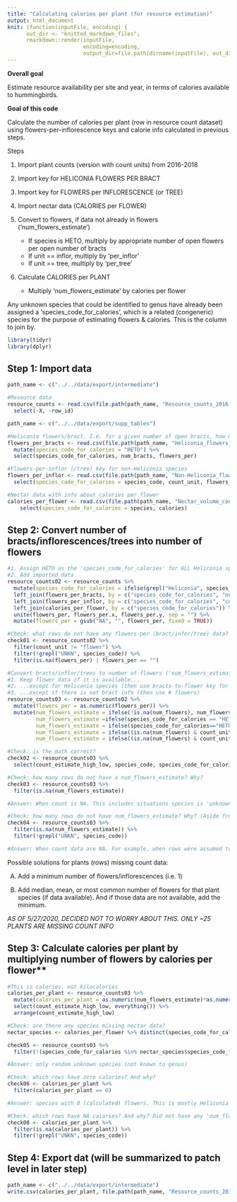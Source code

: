 ```yaml
---
title: "Calculating calories per plant (for resource estimation)"
output: html_document
knit: (function(inputFile, encoding) {
      out_dir <- "knitted_markdown_files";
      rmarkdown::render(inputFile,
                        encoding=encoding,
                        output_dir=file.path(dirname(inputFile), out_dir))})
---
```


**Overall goal**

Estimate resource availability per site and year, in terms of calories available to hummingbirds.

**Goal of this code**

Calculate the number of calories per plant (row in resource count dataset) using flowers-per-inflorescence keys and calorie info calculated in previous steps. 

Steps

1. Import plant counts (version with count units) from 2016-2018
2. Import key for HELICONIA FLOWERS PER BRACT
3. Import key for FLOWERS per INFLORESCENCE (or TREE)
4. Import nectar data (CALORIES per FLOWER)
5. Convert to flowers, if data not already in flowers ('num_flowers_estimate')
        
    - If species is HETO, multiply by appropriate number of open flowers per open number of bracts
    - If unit == inflor, multiply by 'per_inflor'
    - If unit == tree, multiply by 'per_tree'
    
6. Calculate CALORIES per PLANT

    - Multiply 'num_flowers_estimate' by calories per flower
    
Any unknown species that could be identified to genus have already been assigned a 'species_code_for_calories', which is a related (congeneric) species for the purpose of estimating flowers & calories. This is the column to join by.

```r
library(tidyr)
library(dplyr)
```
  
## Step 1: Import data
```r
path_name <- c("../../data/export/intermediate")

#Resource data
resource_counts <- read.csv(file.path(path_name, "Resource_counts_2016-2018_with_count_units.csv")) %>%
  select(-X, -row_id)

path_name <- c("../../data/export/supp_tables")

#Heliconia flowers/bract. I.e. for a given number of open bracts, how many flowers are probably open?
flowers_per_bracts <- read.csv(file.path(path_name, "Heliconia_flowers_per_bracts_key.csv")) %>%
  mutate(species_code_for_calories = "HETO") %>% 
  select(species_code_for_calories, num_bracts, flowers_per)

#Flowers-per-inflor (/tree) key for non-Heliconia species
flowers_per_inflor <- read.csv(file.path(path_name, "Non-Heliconia_flowers_per_inflorescence_key.csv")) %>% 
  select(species_code_for_calories = species_code, count_unit, flowers_per)

#Nectar data with info about calories per flower
calories_per_flower <- read.csv(file.path(path_name, "Nectar_volume_concentration_and_calories_summary.csv")) %>%
    select(species_code_for_calories = species, calories)
```

## Step 2: Convert number of bracts/inflorescences/trees into number of flowers
```r
#1. Assign HETO as the 'species_code_for_calories' for ALL Heliconia species, not just tortuosa.
#2. Add imported data
resource_counts02 <- resource_counts %>%
  mutate(species_code_for_calories = ifelse(grepl("Heliconia", species_name), "HETO", as.character(species_code_for_calories))) %>%
  left_join(flowers_per_bracts, by = c("species_code_for_calories", "num_bracts")) %>%
  left_join(flowers_per_inflor, by = c("species_code_for_calories", "count_unit")) %>%
  left_join(calories_per_flower, by = c("species_code_for_calories")) %>%
  unite(flowers_per, flowers_per.x, flowers_per.y, sep = "") %>%
  mutate(flowers_per = gsub("NA", "", flowers_per, fixed = TRUE))

#Check: what rows do not have any flowers-per (bract/infor/tree) data? Heliconia species with no bract data (either no data recorded, or only data about number of flowers recorded)
check01 <- resource_counts02 %>%
  filter(count_unit != "flower") %>%
  filter(!grepl("UNKN", species_code)) %>%
  filter(is.na(flowers_per) | flowers_per == "")

#Convert bracts/inflor/trees to number of flowers ('num_flowers_estimate')
#1. Keep flower data if it is available...
#2. ...except for Heliconia species (then use bracts-to-flower key for consistency across years)
#3. ...except if there is not bract info (then use # flowers)
resource_counts03 <- resource_counts02 %>%
  mutate(flowers_per = as.numeric(flowers_per)) %>%
  mutate(num_flowers_estimate = ifelse(!is.na(num_flowers), num_flowers, NA),  
         num_flowers_estimate =ifelse(species_code_for_calories == "HETO", flowers_per, num_flowers_estimate), 
         num_flowers_estimate = ifelse(species_code_for_calories=="HETO" & is.na(num_bracts), num_flowers, num_flowers_estimate), 
         num_flowers_estimate = ifelse((is.na(num_flowers) & count_unit=="inflor"), num_inflors*flowers_per, num_flowers_estimate),
         num_flowers_estimate = ifelse((is.na(num_flowers) & count_unit=="tree"), num_trees*flowers_per, num_flowers_estimate))

#Check: is the math correct?
check02 <- resource_counts03 %>%
  select(count_estimate_high_low, species_code, species_code_for_calories, count_unit, num_bracts, num_flowers, num_inflors, num_trees, flowers_per, num_flowers_estimate, notes_data)

#Check: how many rows do not have a num_flowers_estimate? Why? 
check03 <- resource_counts03 %>%
  filter(is.na(num_flowers_estimate))

#Answer: When count is NA. This includes situations species is 'unknown' and count_unit_estimate='high'/count_unit='inflor'. Latter happens because I do not have flowers-per-inflor data for unknown species. If want to compare high/low estimate summaries, should remove unknown species

#Check: how many rows do not have num_flowers_estimate? Why? (Aside from being an unknown species)
check04 <- resource_counts03 %>%
  filter(is.na(num_flowers_estimate)) %>%
  filter(!grepl("UNKN", species_code))

#Answer: When count data are NA. For example, when rows were assumed to be duplicate counts (e.g., p137 MARIPA and p10 PORO), or when data are just missing.
```

Possible solutions for plants (rows) missing count data:

A) Add a minimum number of flowers/inflorescences (i.e. 1)

B) Add median, mean, or most common number of flowers for that plant species (if data available). And if those data are not available, add the minimum. 

*AS OF 5/27/2020, DECIDED NOT TO WORRY ABOUT THIS. ONLY ~25 PLANTS ARE MISSING COUNT INFO*

## Step 3: Calculate calories per plant by multiplying number of flowers by calories per flower**

```r
#This is calories, not kilocalories
calories_per_plant <- resource_counts03 %>%
  mutate(calories_per_plant = as.numeric(num_flowers_estimate)*as.numeric(calories)) %>%
  select(count_estimate_high_low, everything()) %>%
  arrange(count_estimate_high_low)

#Check: are there any species missing nectar data?
nectar_species <- calories_per_flower %>% distinct(species_code_for_calories)

check05 <- resource_counts03 %>% 
  filter(!(species_code_for_calories %in% nectar_species$species_code_for_calories))

#Answer: only random unknown species (not known to genus)

#Check: which rows have zero calories? And why?
check06 <- calories_per_plant %>%
  filter(calories_per_plant == 0)

#Answer: species with 0 (calculated) flowers. This is mostly Heliconia with 0-2 open bracts.

#Check: which rows have NA calories? And why? Did not have any 'num_flowers_estimate'. Same as check04
check08 <- calories_per_plant %>%
  filter(is.na(calories_per_plant)) %>%
  filter(!grepl("UNKN", species_code))
```

## Step 4: Export dat (will be summarized to patch level in later step)

```r
path_name <- c("../../data/export/intermediate")
write.csv(calories_per_plant, file.path(path_name, "Resource_counts_2016-2018_with_calories.csv"))
```
